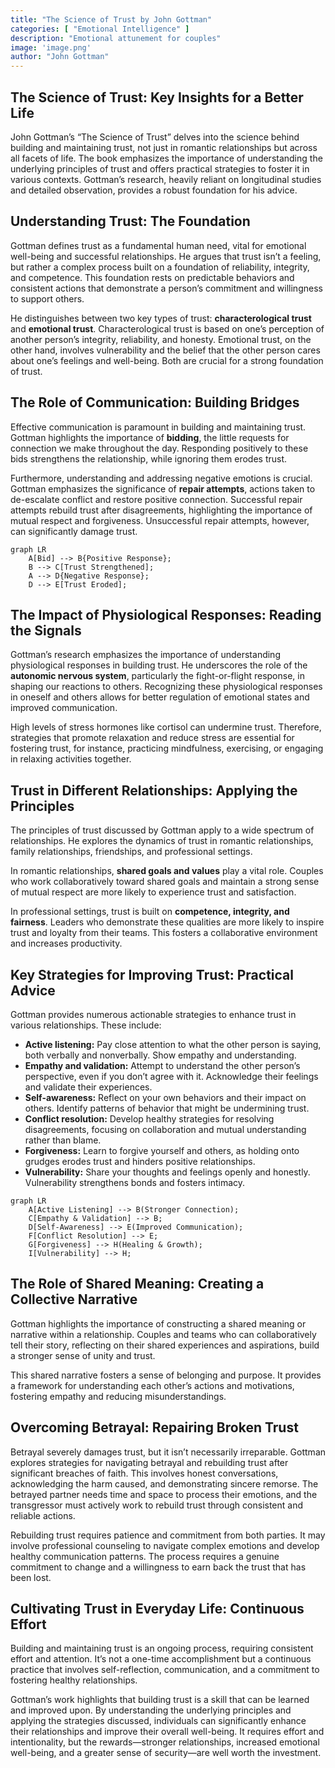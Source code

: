 ```yaml
---
title: "The Science of Trust by John Gottman"
categories: [ "Emotional Intelligence" ]
description: "Emotional attunement for couples"
image: 'image.png'
author: "John Gottman"
---
```

## The Science of Trust: Key Insights for a Better Life

John Gottman's "The Science of Trust" delves into the science behind building and maintaining trust, not just in romantic relationships but across all facets of life. The book emphasizes the importance of understanding the underlying principles of trust and offers practical strategies to foster it in various contexts.  Gottman's research, heavily reliant on longitudinal studies and detailed observation, provides a robust foundation for his advice.

## Understanding Trust: The Foundation

Gottman defines trust as a fundamental human need, vital for emotional well-being and successful relationships. He argues that trust isn't a feeling, but rather a complex process built on a foundation of reliability, integrity, and competence. This foundation rests on predictable behaviors and consistent actions that demonstrate a person's commitment and willingness to support others.

He distinguishes between two key types of trust:  **characterological trust** and **emotional trust**. Characterological trust is based on one's perception of another person's integrity, reliability, and honesty. Emotional trust, on the other hand, involves vulnerability and the belief that the other person cares about one's feelings and well-being. Both are crucial for a strong foundation of trust.

## The Role of Communication: Building Bridges

Effective communication is paramount in building and maintaining trust. Gottman highlights the importance of  **bidding**, the little requests for connection we make throughout the day.  Responding positively to these bids strengthens the relationship, while ignoring them erodes trust. 

Furthermore, understanding and addressing negative emotions is crucial. Gottman emphasizes the significance of **repair attempts**, actions taken to de-escalate conflict and restore positive connection.  Successful repair attempts rebuild trust after disagreements, highlighting the importance of mutual respect and forgiveness.  Unsuccessful repair attempts, however, can significantly damage trust.

```mermaid
graph LR
    A[Bid] --> B{Positive Response};
    B --> C[Trust Strengthened];
    A --> D{Negative Response};
    D --> E[Trust Eroded];
```

## The Impact of Physiological Responses: Reading the Signals

Gottman's research emphasizes the importance of understanding physiological responses in building trust.  He underscores the role of the **autonomic nervous system**, particularly the fight-or-flight response, in shaping our reactions to others.  Recognizing these physiological responses in oneself and others allows for better regulation of emotional states and improved communication.

High levels of stress hormones like cortisol can undermine trust.  Therefore, strategies that promote relaxation and reduce stress are essential for fostering trust, for instance, practicing mindfulness, exercising, or engaging in relaxing activities together.


## Trust in Different Relationships: Applying the Principles

The principles of trust discussed by Gottman apply to a wide spectrum of relationships.  He explores the dynamics of trust in romantic relationships, family relationships, friendships, and professional settings.

In romantic relationships, **shared goals and values** play a vital role.  Couples who work collaboratively toward shared goals and maintain a strong sense of mutual respect are more likely to experience trust and satisfaction.

In professional settings, trust is built on **competence, integrity, and fairness**.  Leaders who demonstrate these qualities are more likely to inspire trust and loyalty from their teams. This fosters a collaborative environment and increases productivity.

## Key Strategies for Improving Trust: Practical Advice

Gottman provides numerous actionable strategies to enhance trust in various relationships.  These include:

* **Active listening:** Pay close attention to what the other person is saying, both verbally and nonverbally. Show empathy and understanding.
* **Empathy and validation:** Attempt to understand the other person's perspective, even if you don't agree with it. Acknowledge their feelings and validate their experiences.
* **Self-awareness:** Reflect on your own behaviors and their impact on others. Identify patterns of behavior that might be undermining trust.
* **Conflict resolution:** Develop healthy strategies for resolving disagreements, focusing on collaboration and mutual understanding rather than blame.
* **Forgiveness:** Learn to forgive yourself and others, as holding onto grudges erodes trust and hinders positive relationships.
* **Vulnerability:** Share your thoughts and feelings openly and honestly.  Vulnerability strengthens bonds and fosters intimacy.

```mermaid
graph LR
    A[Active Listening] --> B(Stronger Connection);
    C[Empathy & Validation] --> B;
    D[Self-Awareness] --> E(Improved Communication);
    F[Conflict Resolution] --> E;
    G[Forgiveness] --> H(Healing & Growth);
    I[Vulnerability] --> H;

```


## The Role of Shared Meaning: Creating a Collective Narrative

Gottman highlights the importance of constructing a shared meaning or narrative within a relationship.  Couples and teams who can collaboratively tell their story, reflecting on their shared experiences and aspirations, build a stronger sense of unity and trust.

This shared narrative fosters a sense of belonging and purpose.  It provides a framework for understanding each other's actions and motivations, fostering empathy and reducing misunderstandings.


## Overcoming Betrayal: Repairing Broken Trust

Betrayal severely damages trust, but it isn't necessarily irreparable.  Gottman explores strategies for navigating betrayal and rebuilding trust after significant breaches of faith. This involves honest conversations, acknowledging the harm caused, and demonstrating sincere remorse. The betrayed partner needs time and space to process their emotions, and the transgressor must actively work to rebuild trust through consistent and reliable actions.

Rebuilding trust requires patience and commitment from both parties. It may involve professional counseling to navigate complex emotions and develop healthy communication patterns.  The process requires a genuine commitment to change and a willingness to earn back the trust that has been lost.

## Cultivating Trust in Everyday Life: Continuous Effort

Building and maintaining trust is an ongoing process, requiring consistent effort and attention.  It's not a one-time accomplishment but a continuous practice that involves self-reflection, communication, and a commitment to fostering healthy relationships.

Gottman's work highlights that building trust is a skill that can be learned and improved upon. By understanding the underlying principles and applying the strategies discussed, individuals can significantly enhance their relationships and improve their overall well-being.  It requires effort and intentionality, but the rewards—stronger relationships, increased emotional well-being, and a greater sense of security—are well worth the investment.


